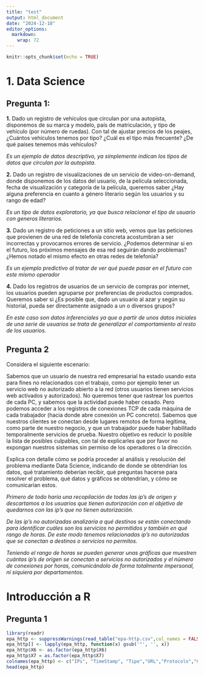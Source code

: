 ```yaml
---
title: "test"
output: html_document
date: "2024-12-18"
editor_options: 
  markdown: 
    wrap: 72
---
```


```r
knitr::opts_chunk$set(echo = TRUE)
```

# 1. Data Science

## Pregunta 1:

**1.** Dado un registro de vehículos que circulan por una autopista,
disponemos de su marca y modelo, país de matriculación, y tipo de
vehículo (por número de ruedas). Con tal de ajustar precios de los
peajes, ¿Cuántos vehículos tenemos por tipo? ¿Cuál es el tipo más
frecuente? ¿De qué países tenemos más vehículos?

*Es un ejemplo de datos descriptivo, ya simplemente indican los tipos de
datos que circulan por la autopista.*

**2.** Dado un registro de visualizaciones de un servicio de
video-on-demand, donde disponemos de los datos del usuario, de la
película seleccionada, fecha de visualización y categoría de la
película, queremos saber ¿Hay alguna preferencia en cuanto a género
literario según los usuarios y su rango de edad?

*Es un tipo de datos exploratorio, ya que busca relacionar el tipo de
usuario con generos literarios.*

**3.** Dado un registro de peticiones a un sitio web, vemos que las
peticiones que provienen de una red de telefonía concreta acostumbran a
ser incorrectas y provocarnos errores de servicio. ¿Podemos determinar
si en el futuro, los próximos mensajes de esa red seguirán dando
problemas? ¿Hemos notado el mismo efecto en otras redes de telefonía?

*Es un ejemplo predictivo al tratar de ver qué puede pasar en el futuro
con este mismo operador*

**4.** Dado los registros de usuarios de un servicio de compras por
internet, los usuarios pueden agruparse por preferencias de productos
comprados. Queremos saber si ¿Es posible que, dado un usuario al azar y
según su historial, pueda ser directamente asignado a un o diversos
grupos?

*En este caso son datos inferenciales ya que a partir de unos datos
iniciales de una serie de usuarios se trata de generalizar el
comportamiento al resto de los usuarios.*

## Pregunta 2

Considera el siguiente escenario:

Sabemos que un usuario de nuestra red empresarial ha estado usando esta
para fines no relacionados con el trabajo, como por ejemplo tener un
servicio web no autorizado abierto a la red (otros usuarios tienen
servicios web activados y autorizados). No queremos tener que rastrear
los puertos de cada PC, y sabemos que la actividad puede haber cesado.
Pero podemos acceder a los registros de conexiones TCP de cada máquina
de cada trabajador (hacia donde abre conexión un PC concreto). Sabemos
que nuestros clientes se conectan desde lugares remotos de forma
legítima, como parte de nuestro negocio, y que un trabajador puede haber
habilitado temporalmente servicios de prueba. Nuestro objetivo es
reducir lo posible la lista de posibles culpables, con tal de
explicarles que por favor no expongan nuestros sistemas sin permiso de
los operadores o la dirección.

Explica con detalle cómo se podría proceder al análisis y resolución del
problema mediante Data Science, indicando de donde se obtendrían los
datos, qué tratamiento deberían recibir, qué preguntas hacerse para
resolver el problema, qué datos y gráficos se obtendrían, y cómo se
comunicarían estos.

*Primero de todo haría una recopilación de todas las ip's de origen y
descartamos a los usuarios que tienen autorización con el objetivo de
quedarnos con las ip's que no tienen autorización.*

*De las ip's no autorizadas analizaría a qué destinos se están
conectando para identificar cuáles son los servicios no permitidos y
también en qué rango de horas. De este modo tenemos relacionadas ip's no
autorizadas que se conectan a destinos o servicios no permitos.*

*Teniendo el rango de horas se pueden generar unas gráficas que muestren
cuántas ip's de origen se conectan a servicios no autorizados y el
número de conexiones por horas, comunicándolo de forma totalmente
impersonal, ni siquiera por departamentos.*

# Introducción a R

## Pregunta 1

```r
library(readr)
epa_http <- suppressWarnings(read_table("epa-http.csv",col_names = FALSE))
epa_http[] <- lapply(epa_http, function(x) gsub('"', '', x))
epa_http$X6 <- as.factor(epa_http$X6)
epa_http$X7 = as.factor(epa_http$X7)
colnames(epa_http) <- c("IPs", "TimeStamp", "Tipo","URL","Protocolo","Código","Bytes")
head(epa_http)
```
